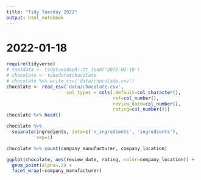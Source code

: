 ```yaml
---
title: "Tidy Tuesday 2022"
output: html_notebook
---
```


# 2022-01-18
```r
require(tidyverse)
# tuesdata <- tidytuesdayR::tt_load('2022-01-18')
# chocolate <- tuesdata$chocolate
# chocolate %>% write_csv('data/chocolate.csv')
chocolate <- read_csv('data/chocolate.csv',
                      col_types = cols(.default=col_character(),
                                       ref=col_number(),
                                       review_date=col_number(),
                                       rating=col_number()))
chocolate %>% head()
```

```r
chocolate %>% 
  separate(ingredients, into=c('n_ingredients', 'ingredients'),
           sep=1)
```


```r
chocolate %>% count(company_manufacturer, company_location)
```


```r
ggplot(chocolate, aes(review_date, rating, color=company_location)) +
  geom_point(alpha=.2) +
  facet_wrap(~company_manufacturer)
```





